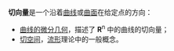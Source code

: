 '''切向量'''是一个沿着[[曲线|曲线]]或[[曲面|曲面]]在给定点的方向：
*[[曲线的微分几何|曲线的微分几何]]，描述了 '''R'''<sup>n</sup> 中的曲线的切向量；
*[[切空间|切空间]]，[[流形|流形]]理论中的一般概念。

{{mathdab}}